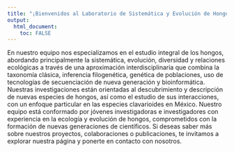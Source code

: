 ```yaml
---
title: "¡Bienvenidos al Laboratorio de Sistemática y Evolución de Hongos!"
output: 
  html_document:
    toc: FALSE
---
```


En nuestro equipo nos especializamos en el estudio integral de los hongos, abordando principalmente la sistemática, evolución, diversidad y relaciones ecológicas a través de una aproximación interdisciplinaria que combina la taxonomía clásica, inferencia filogenética, genética de poblaciones, uso de tecnologías de secuenciación de nueva generación y bioinformática. Nuestras investigaciones están orientadas al descubrimiento y descripción de nuevas especies de hongos, así como el estudio de sus interacciones, con un enfoque particular en las especies clavarioides en México. Nuestro equipo está conformado por jóvenes investigadoras e investigadores con experiencia en la ecología y evolución de hongos, comprometidos con la formación de nuevas generaciones de científicos. Si deseas saber más sobre nuestros proyectos, colaboraciones o publicaciones, te invitamos a explorar nuestra página y ponerte en contacto con nosotros.



